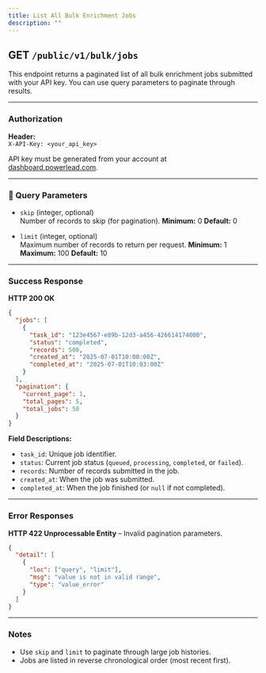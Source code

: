 ```yaml
---
title: List All Bulk Enrichment Jobs
description: ""
---
```


## GET `/public/v1/bulk/jobs`

This endpoint returns a paginated list of all bulk enrichment jobs submitted with your API key. You can use query parameters to paginate through results.

***

### Authorization

**Header:**\
`X-API-Key: <your_api_key>`

API key must be generated from your account at [dashboard.powerlead.com](https://dashboard.powerlead.com).

***

### 🔎 Query Parameters

* `skip` (integer, optional)\
  Number of records to skip (for pagination).
  **Minimum:** 0
  **Default:** 0

* `limit` (integer, optional)\
  Maximum number of records to return per request.
  **Minimum:** 1
  **Maximum:** 100
  **Default:** 10

***

### Success Response

**HTTP 200 OK**

```json
{
  "jobs": [
    {
      "task_id": "123e4567-e89b-12d3-a456-426614174000",
      "status": "completed",
      "records": 500,
      "created_at": "2025-07-01T10:00:00Z",
      "completed_at": "2025-07-01T10:03:00Z"
    }
  ],
  "pagination": {
    "current_page": 1,
    "total_pages": 5,
    "total_jobs": 50
  }
}
```

**Field Descriptions:**

* `task_id`: Unique job identifier.
* `status`: Current job status (`queued`, `processing`, `completed`, or `failed`).
* `records`: Number of records submitted in the job.
* `created_at`: When the job was submitted.
* `completed_at`: When the job finished (or `null` if not completed).

***

### Error Responses

**HTTP 422 Unprocessable Entity** – Invalid pagination parameters.

```json
{
  "detail": [
    {
      "loc": ["query", "limit"],
      "msg": "value is not in valid range",
      "type": "value_error"
    }
  ]
}
```

***

### Notes

* Use `skip` and `limit` to paginate through large job histories.
* Jobs are listed in reverse chronological order (most recent first).
